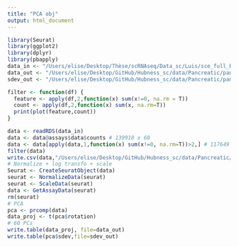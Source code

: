 ```yaml
---
title: "PCA obj"
output: html_document
---
```


```r
library(Seurat)
library(ggplot2)
library(dplyr)
library(pbapply)
data_in <- "/Users/elise/Desktop/Thèse/scRNAseq/Data_sc/Luis/sce_full_Pancreatic.rds"
data_out <- "/Users/elise/Desktop/GitHub/Hubness_sc/data/Pancreatic/pancreatic_pca_readyforhubness.txt"
sdev_out <- "/Users/elise/Desktop/GitHub/Hubness_sc/data/Pancreatic/pancreatic_pca_sdev.txt"
```

```r
filter <- function(df) {
  feature <- apply(df,2,function(x) sum(x!=0, na.rm = T))
  count <- apply(df,2,function(x) sum(x, na.rm=T))
  print(plot(feature,count))
}
```

```r
data <- readRDS(data_in)
data <- data@assays$data$counts # 139918 x 60
data <- data[apply(data,1,function(x) sum(x!=0, na.rm=T))>2,] # 117649 x 60
filter(data)
write.csv(data,"/Users/elise/Desktop/GitHub/Hubness_sc/data/Pancreatic/data.csv")
# Normalize + log transfo + scale
Seurat <- CreateSeuratObject(data)
seurat <- NormalizeData(seurat)
seurat <- ScaleData(seurat)
data <- GetAssayData(seurat)
rm(seurat)
# PCA
pca <- prcomp(data)
data_proj <- t(pca$rotation)
# 60 PCs
write.table(data_proj, file=data_out)
write.table(pca$sdev,file=sdev_out)
```
